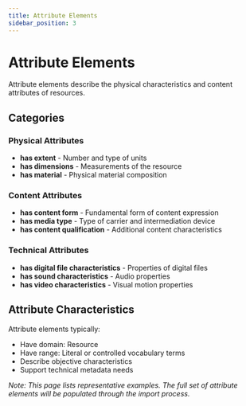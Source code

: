```yaml
---
title: Attribute Elements
sidebar_position: 3
---
```


# Attribute Elements

Attribute elements describe the physical characteristics and content attributes of resources.

## Categories

### Physical Attributes
- **has extent** - Number and type of units
- **has dimensions** - Measurements of the resource
- **has material** - Physical material composition

### Content Attributes
- **has content form** - Fundamental form of content expression
- **has media type** - Type of carrier and intermediation device
- **has content qualification** - Additional content characteristics

### Technical Attributes
- **has digital file characteristics** - Properties of digital files
- **has sound characteristics** - Audio properties
- **has video characteristics** - Visual motion properties

## Attribute Characteristics

Attribute elements typically:
- Have domain: Resource
- Have range: Literal or controlled vocabulary terms
- Describe objective characteristics
- Support technical metadata needs

*Note: This page lists representative examples. The full set of attribute elements will be populated through the import process.*